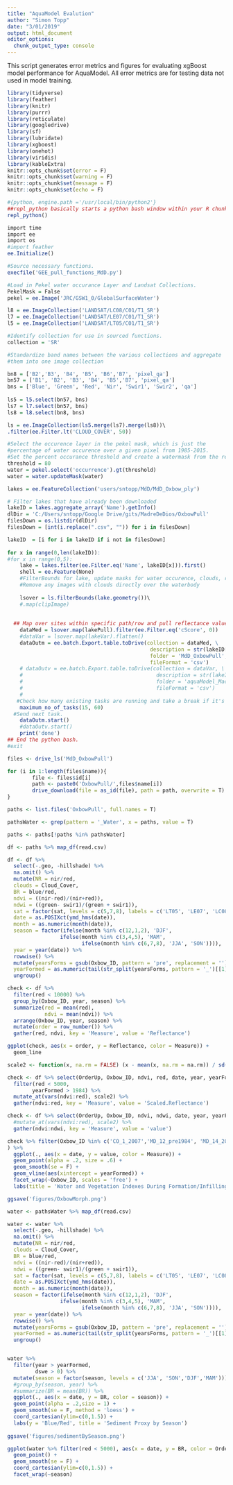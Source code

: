 ```yaml
---
title: "AquaModel Evalution"
author: "Simon Topp"
date: "3/01/2019"
output: html_document
editor_options:
  chunk_output_type: console
---
```

This script generates error metrics and figures for evaluating xgBoost model performance for AquaModel.  All error metrics are for testing data not used in model training.

```r
library(tidyverse)
library(feather)
library(knitr)
library(purrr)
library(reticulate)
library(googledrive)
library(sf)
library(lubridate)
library(xgboost)
library(onehot)
library(viridis)
library(kableExtra)
knitr::opts_chunk$set(error = F)
knitr::opts_chunk$set(warning = F)
knitr::opts_chunk$set(message = F)
knitr::opts_chunk$set(echo = F)
```


```r
#{python, engine.path ='/usr/local/bin/python2'}
##repl_python basically starts a python bash window within your R chunk.  This can be used to actually interact with earth engine.
repl_python()

import time
import ee
import os
#import feather
ee.Initialize()

#Source necessary functions.
execfile('GEE_pull_functions_MdD.py')

#Load in Pekel water occurance Layer and Landsat Collections.
PekelMask = False
pekel = ee.Image('JRC/GSW1_0/GlobalSurfaceWater')

l8 = ee.ImageCollection('LANDSAT/LC08/C01/T1_SR')
l7 = ee.ImageCollection('LANDSAT/LE07/C01/T1_SR')
l5 = ee.ImageCollection('LANDSAT/LT05/C01/T1_SR')

#Identify collection for use in sourced functions.
collection = 'SR'

#Standardize band names between the various collections and aggregate 
#them into one image collection

bn8 = ['B2','B3', 'B4', 'B5', 'B6','B7', 'pixel_qa']
bn57 = ['B1', 'B2', 'B3', 'B4', 'B5','B7', 'pixel_qa']
bns = ['Blue', 'Green', 'Red', 'Nir', 'Swir1', 'Swir2', 'qa']
  
ls5 = l5.select(bn57, bns)
ls7 = l7.select(bn57, bns)
ls8 = l8.select(bn8, bns)

ls = ee.ImageCollection(ls5.merge(ls7).merge(ls8))\
.filter(ee.Filter.lt('CLOUD_COVER', 50))

#Select the occurence layer in the pekel mask, which is just the 
#percentage of water occurence over a given pixel from 1985-2015.
#Set the percent occurance threshold and create a watermask from the result.
threshold = 80
water = pekel.select('occurrence').gt(threshold)
water = water.updateMask(water)

lakes = ee.FeatureCollection('users/sntopp/MdD/MdD_Oxbow_ply')

# Filter lakes that have already been downloaded
lakeID = lakes.aggregate_array('Name').getInfo()
dlDir = 'C:/Users/sntopp/Google Drive/gits/MadreDeDios/OxbowPull'
filesDown = os.listdir(dlDir)
filesDown = [int(i.replace(".csv", "")) for i in filesDown]

lakeID  = [i for i in lakeID if i not in filesDown]
                        
for x in range(0,len(lakeID)):
#for x in range(0,5):
    lake = lakes.filter(ee.Filter.eq('Name', lakeID[x])).first()
    shell = ee.Feature(None)
    #FilterBounds for lake, update masks for water occurence, clouds, roads, etc.
    #Remove any images with clouds directly over the waterbody
    
    lsover = ls.filterBounds(lake.geometry())\
    #.map(clipImage)
      
    
  ## Map over sites within specific path/row and pull reflectance values
    dataMed = lsover.map(lakePull).filter(ee.Filter.eq('cScore', 0))
    #dataVar = lsover.map(lakeVar).flatten()
    dataOutm = ee.batch.Export.table.toDrive(collection = dataMed, \
                                              description = str(lakeID[x]) + '_Water',\
                                              folder = 'MdD_OxbowPull',\
                                              fileFormat = 'csv')
    # dataOutv = ee.batch.Export.table.toDrive(collection = dataVar, \
    #                                           description = str(lakeID[x]),\
    #                                           folder = 'aquaModel_MacroVar',\
    #                                           fileFormat = 'csv')
    # 
   #Check how many existing tasks are running and take a break if it's >15  
    maximum_no_of_tasks(15, 60)
  #Send next task.
    dataOutm.start()
    #dataOutv.start()
    print('done')
## End the python bash.
#exit

```



```r

files <- drive_ls('MdD_OxbowPull')

for (i in 1:length(files$name)){
        file <- files$id[i]
        path <- paste0('OxbowPull/',files$name[i])
        drive_download(file = as_id(file), path = path, overwrite = T)
}

paths <- list.files('OxbowPull', full.names = T)

pathsWater <- grep(pattern = '_Water', x = paths, value = T)

paths <- paths[!paths %in% pathsWater]

df <- paths %>% map_df(read.csv) 

df <- df %>%
  select(-.geo, -hillshade) %>%
  na.omit() %>%
  mutate(NR = nir/red,
  clouds = Cloud_Cover,
  BR = blue/red,
  ndvi = ((nir-red)/(nir+red)),
  ndwi = ((green- swir1)/(green + swir1)),
  sat = factor(sat, levels = c(5,7,8), labels = c('LT05', 'LE07', 'LC08')),
  date = as.POSIXct(ymd_hms(date)),
  month = as.numeric(month(date)),
  season = factor(ifelse(month %in% c(12,1,2), 'DJF',
                 ifelse(month %in% c(3,4,5), 'MAM',
                        ifelse(month %in% c(6,7,8), 'JJA', 'SON')))),
  year = year(date)) %>%
  rowwise() %>%
  mutate(yearsForms = gsub(Oxbow_ID, pattern = 'pre', replacement = ''),  
  yearFormed = as.numeric(tail(str_split(yearsForms, pattern = '_')[[1]],1))) %>%
  ungroup()

check <- df %>%
  filter(red < 10000) %>%
  group_by(Oxbow_ID, year, season) %>%
  summarize(red = mean(red),
            ndvi = mean(ndvi)) %>%
  arrange(Oxbow_ID, year, season) %>%
  mutate(order = row_number()) %>%
  gather(red, ndvi, key = 'Measure', value = 'Reflectance')

ggplot(check, aes(x = order, y = Reflectance, color = Measure)) +
  geom_line

scale2 <- function(x, na.rm = FALSE) (x - mean(x, na.rm = na.rm)) / sd(x, na.rm)

check <- df %>% select(OrderUp, Oxbow_ID, ndvi, red, date, year, yearFormed, season) %>%
  filter(red < 5000,
        yearFormed > 1984) %>%
  mutate_at(vars(ndvi:red), scale2) %>%
  gather(ndvi:red, key = 'Measure', value = 'Scaled.Reflectance')

check <- df %>% select(OrderUp, Oxbow_ID, ndvi, ndwi, date, year, yearFormed, season) %>%
  #mutate_at(vars(ndvi:red), scale2) %>%
  gather(ndvi:ndwi, key = 'Measure', value = 'value')

check %>% filter(Oxbow_ID %in% c('CO_1_2007','MD_12_pre1984', 'MD_14_2015', 'MD_03_2012')
) %>%
  ggplot(., aes(x = date, y = value, color = Measure)) + 
  geom_point(alpha = .2, size = .6) +
  geom_smooth(se = F) +
  geom_vline(aes(xintercept = yearFormed)) +
  facet_wrap(~Oxbow_ID, scales = 'free') +
  labs(title = 'Water and Vegetation Indexes During Formation/Infilling')

ggsave('figures/OxbowMorph.png')

water <- pathsWater %>% map_df(read.csv) 

water <- water %>%
  select(-.geo, -hillshade) %>%
  na.omit() %>%
  mutate(NR = nir/red,
  clouds = Cloud_Cover,
  BR = blue/red,
  ndvi = ((nir-red)/(nir+red)),
  ndwi = ((green- swir1)/(green + swir1)),
  sat = factor(sat, levels = c(5,7,8), labels = c('LT05', 'LE07', 'LC08')),
  date = as.POSIXct(ymd_hms(date)),
  month = as.numeric(month(date)),
  season = factor(ifelse(month %in% c(12,1,2), 'DJF',
                 ifelse(month %in% c(3,4,5), 'MAM',
                        ifelse(month %in% c(6,7,8), 'JJA', 'SON')))),
  year = year(date)) %>%
  rowwise() %>%
  mutate(yearsForms = gsub(Oxbow_ID, pattern = 'pre', replacement = ''),  
  yearFormed = as.numeric(tail(str_split(yearsForms, pattern = '_')[[1]],1))) %>%
  ungroup()


water %>%
  filter(year > yearFormed,
         dswe > 0) %>%
  mutate(season = factor(season, levels = c('JJA', 'SON','DJF','MAM'))) %>%
  #group_by(season, year) %>%
  #summarize(BR = mean(BR)) %>%
  ggplot(., aes(x = date, y = BR, color = season)) +
  geom_point(alpha = .2,size = 1) +
  geom_smooth(se = F, method = 'loess') +
  coord_cartesian(ylim=c(0,1.5)) +
  labs(y = 'Blue/Red', title = 'Sediment Proxy by Season')
  
ggsave('figures/sedimentBySeason.png')

ggplot(water %>% filter(red < 5000), aes(x = date, y = BR, color = OrderUp, group = Oxbow_ID)) + 
  geom_point() +
  geom_smooth(se = F) +
  coord_cartesian(ylim=c(0,1.5)) +
  facet_wrap(~season)



```

